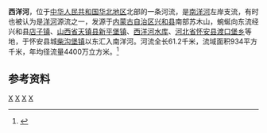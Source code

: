 '''西洋河'''，位于[[中华人民共和国|中华人民共和国]][[华北地区|华北地区]]北部的一条河流，是[[南洋河|南洋河]]左岸支流，有时也被认为是[[洋河_(永定河支流)|洋河]]源流之一，发源于[[内蒙古自治区|内蒙古自治区]][[兴和县|兴和县]]南部苏木山，蜿蜒向东流经兴和县[[店子镇_(兴和县)|店子镇]]、[[山西省|山西省]][[天镇县|天镇县]][[新平堡镇|新平堡镇]]、[[西洋河水库|西洋河水库]]、[[河北省|河北省]][[怀安县|怀安县]][[渡口堡乡|渡口堡乡]]等地，于怀安县城[[柴沟堡镇|柴沟堡镇]]以东汇入南洋河。河流全长61.2千米，流域面积934平方千米，年均径流量4400万立方米。<ref name="中国河湖大典">{{cite book zh |author=《[[中国河湖大典|中国河湖大典]]》编纂委员会 |title=《中国河湖大典·海河卷》 |format=M |edition=1 |location=北京 |publisher=中国水利水电出版社 |date=2013年1月 |pages=83页 |id= ISBN 978-7-5170-0563-6}}</ref>

==参考资料==
{{reflist}}

{{China-river-stub}}
[[Category:海河水系|X]]
[[Category:内蒙古河流|X]]
[[Category:山西河流|X]]
[[Category:河北河流|X]]